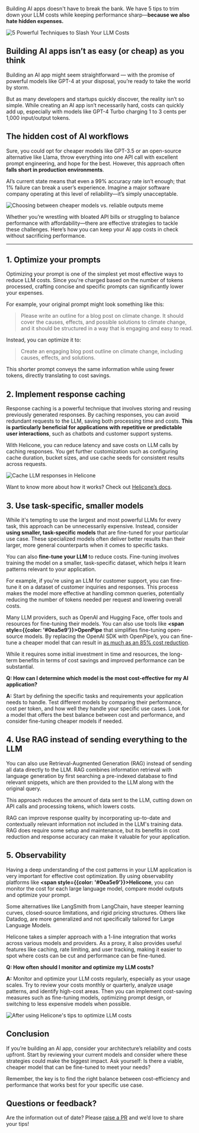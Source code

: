 Building AI apps doesn't have to break the bank. We have 5 tips to trim down your LLM costs while keeping performance sharp—**because we also hate hidden expenses.**

![5 Powerful Techniques to Slash Your LLM Costs](/static/blog/slash-llm-cost/slash-cover.webp)

## Building AI apps isn’t as easy (or cheap) as you think

Building an AI app might seem straightforward — with the promise of powerful models like GPT-4 at your disposal, you’re ready to take the world by storm. 

But as many developers and startups quickly discover, the reality isn’t so simple. While creating an AI app isn’t necessarily hard, costs can quickly add up, especially with models like GPT-4 Turbo charging 1 to 3 cents per 1,000 input/output tokens.

## The hidden cost of AI workflows

Sure, you could opt for cheaper models like GPT-3.5 or an open-source alternative like Llama, throw everything into one API call with excellent prompt engineering, and hope for the best. However, this approach often **falls short in production environments**.

AI’s current state means that even a 99% accuracy rate isn’t enough; that 1% failure can break a user’s experience. Imagine a major software company operating at this level of reliability—it’s simply unacceptable.

![Choosing between cheaper models vs. reliable outputs meme](/static/blog/slash-llm-cost/meme-1.webp)

Whether you’re wrestling with bloated API bills or struggling to balance performance with affordability—there are effective strategies to tackle these challenges. Here’s how you can keep your AI app costs in check without sacrificing performance. 

---

## 1. Optimize your prompts

Optimizing your prompt is one of the simplest yet most effective ways to reduce LLM costs. Since you're charged based on the number of tokens processed, crafting concise and specific prompts can significantly lower your expenses. 

For example, your original prompt might look something like this:

> Please write an outline for a blog post on climate change. It should cover the causes, effects, and possible solutions to climate change, and it should be structured in a way that is engaging and easy to read.
> 

Instead, you can optimize it to:

> Create an engaging blog post outline on climate change, including causes, effects, and solutions.
> 

This shorter prompt conveys the same information while using fewer tokens, directly translating to cost savings.



## 2. Implement response caching

Response caching is a powerful technique that involves storing and reusing previously generated responses. By caching responses, you can avoid redundant requests to the LLM, saving both processing time and costs. **This is particularly beneficial for applications with repetitive or predictable user interactions**, such as chatbots and customer support systems.

With Helicone, you can reduce latency and save costs on LLM calls by caching responses. You get further customization such as configuring cache duration, bucket sizes, and use cache seeds for consistent results across requests. 

![Cache LLM responses in Helicone](/static/blog/slash-llm-cost/cache.webp)

Want to know more about how it works? Check out <a href="https://docs.helicone.ai/features/advanced-usage/caching" target="_blank" rel="noopener noreferrer">Helicone’s docs</a>. 



## 3. Use task-specific, smaller models

While it's tempting to use the largest and most powerful LLMs for every task, this approach can be unnecessarily expensive. Instead, consider **using smaller, task-specific models** that are fine-tuned for your particular use case. These specialized models often deliver better results than their larger, more general counterparts when it comes to specific tasks. 

You can also **fine-tune your LLM** to reduce costs. Fine-tuning involves training the model on a smaller, task-specific dataset, which helps it learn patterns relevant to your application.

For example, if you're using an LLM for customer support, you can fine-tune it on a dataset of customer inquiries and responses. This process makes the model more effective at handling common queries, potentially reducing the number of tokens needed per request and lowering overall costs.

Many LLM providers, such as OpenAI and Hugging Face, offer tools and resources for fine-tuning their models. You can also use tools like **<span style={{color: '#0ea5e9'}}>OpenPipe</span>** that simplifies fine-tuning open-source models. By replacing the OpenAI SDK with OpenPipe’s, you can fine-tune a cheaper model that can result in [as much as an 85% cost reduction](https://www.reddit.com/r/ArtificialInteligence/comments/1b92hlk/how_i_reduced_our_llm_costs_by_over_85/).

While it requires some initial investment in time and resources, the long-term benefits in terms of cost savings and improved performance can be substantial.

**Q: How can I determine which model is the most cost-effective for my AI application?**

**A:** Start by defining the specific tasks and requirements your application needs to handle. Test different models by comparing their performance, cost per token, and how well they handle your specific use cases. Look for a model that offers the best balance between cost and performance, and consider fine-tuning cheaper models if needed.


## 4.  Use RAG instead of sending everything to the LLM

You can also use Retrieval-Augmented Generation (RAG) instead of sending all data directly to the LLM. RAG combines information retrieval with language generation by first searching a pre-indexed database to find relevant snippets, which are then provided to the LLM along with the original query. 

This approach reduces the amount of data sent to the LLM, cutting down on API calls and processing tokens, which lowers costs. 

RAG can improve response quality by incorporating up-to-date and contextually relevant information not included in the LLM's training data. RAG does require some setup and maintenance, but its benefits in cost reduction and response accuracy can make it valuable for your application.



## 5. Observability

Having a deep understanding of the cost patterns in your LLM application is very important for effective cost optimization. By using observability platforms like **<span style={{color: '#0ea5e9'}}>Helicone</span>**, you can monitor the cost for each large language model, compare model outputs and optimize your prompt. 

Some alternatives like LangSmith from LangChain, have steeper learning curves, closed-source limitations, and rigid pricing structures. Others like Datadog, are more generalized and not specifically tailored for Large Language Models.

Helicone takes a simpler approach with a 1-line integration that works across various models and providers. As a proxy, it also provides useful features like caching, rate limiting, and user tracking, making it easier to spot where costs can be cut and performance can be fine-tuned.

**Q: How often should I monitor and optimize my LLM costs?**

**A:** Monitor and optimize your LLM costs regularly, especially as your usage scales. Try to review your costs monthly or quarterly, analyze usage patterns, and identify high-cost areas. Then you can implement cost-saving measures such as fine-tuning models, optimizing prompt design, or switching to less expensive models when possible.


![After using Helicone's tips to optimize LLM costs](/static/blog/slash-llm-cost/meme-2.webp)

## Conclusion

If you’re building an AI app, consider your architecture’s reliability and costs upfront. Start by reviewing your current models and consider where these strategies could make the biggest impact. Ask yourself: Is there a viable, cheaper model that can be fine-tuned to meet your needs?

Remember, the key is to find the right balance between cost-efficiency and performance that works best for your specific use case.

## Questions or feedback?

Are the information out of date? Please <a href="https://github.com/Helicone/helicone/pulls" target="_blank" rel="noopener noreferrer">raise a PR</a> and we’d love to share your tips!